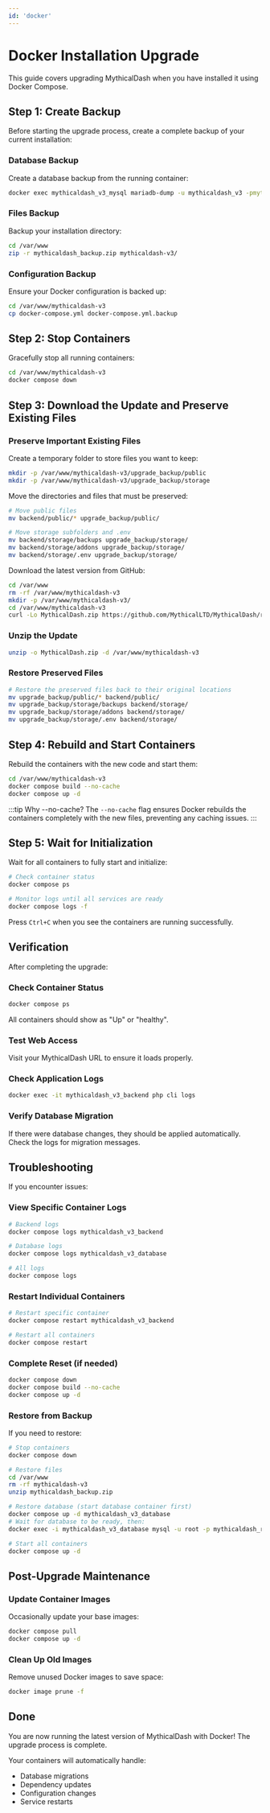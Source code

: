 ```yaml
---
id: 'docker'
---
```


# Docker Installation Upgrade

This guide covers upgrading MythicalDash when you have installed it using Docker Compose.

## Step 1: Create Backup

Before starting the upgrade process, create a complete backup of your current installation:

### Database Backup
Create a database backup from the running container:

```bash
docker exec mythicaldash_v3_mysql mariadb-dump -u mythicaldash_v3 -pmythicaldash_v3_password mythicaldash_v3 > mythicaldash_backup.sql
```

### Files Backup
Backup your installation directory:

```bash
cd /var/www
zip -r mythicaldash_backup.zip mythicaldash-v3/
```

### Configuration Backup
Ensure your Docker configuration is backed up:

```bash
cd /var/www/mythicaldash-v3
cp docker-compose.yml docker-compose.yml.backup
```

## Step 2: Stop Containers

Gracefully stop all running containers:

```bash
cd /var/www/mythicaldash-v3
docker compose down
```

## Step 3: Download the Update and Preserve Existing Files

### Preserve Important Existing Files

Create a temporary folder to store files you want to keep:

```bash
mkdir -p /var/www/mythicaldash-v3/upgrade_backup/public
mkdir -p /var/www/mythicaldash-v3/upgrade_backup/storage
```

Move the directories and files that must be preserved:

```bash
# Move public files
mv backend/public/* upgrade_backup/public/

# Move storage subfolders and .env
mv backend/storage/backups upgrade_backup/storage/
mv backend/storage/addons upgrade_backup/storage/
mv backend/storage/.env upgrade_backup/storage/
```

Download the latest version from GitHub:

```bash
cd /var/www
rm -rf /var/www/mythicaldash-v3
mkdir -p /var/www/mythicaldash-v3/
cd /var/www/mythicaldash-v3
curl -Lo MythicalDash.zip https://github.com/MythicalLTD/MythicalDash/releases/latest/download/MythicalDash.zip
```

### Unzip the Update

```bash
unzip -o MythicalDash.zip -d /var/www/mythicaldash-v3
```

### Restore Preserved Files

```bash
# Restore the preserved files back to their original locations
mv upgrade_backup/public/* backend/public/
mv upgrade_backup/storage/backups backend/storage/
mv upgrade_backup/storage/addons backend/storage/
mv upgrade_backup/storage/.env backend/storage/
```

## Step 4: Rebuild and Start Containers

Rebuild the containers with the new code and start them:

```bash
cd /var/www/mythicaldash-v3
docker compose build --no-cache
docker compose up -d
```

:::tip Why --no-cache?
The `--no-cache` flag ensures Docker rebuilds the containers completely with the new files, preventing any caching issues.
:::

## Step 5: Wait for Initialization

Wait for all containers to fully start and initialize:

```bash
# Check container status
docker compose ps

# Monitor logs until all services are ready
docker compose logs -f
```

Press `Ctrl+C` when you see the containers are running successfully.

## Verification

After completing the upgrade:

### Check Container Status
```bash
docker compose ps
```

All containers should show as "Up" or "healthy".

### Test Web Access
Visit your MythicalDash URL to ensure it loads properly.

### Check Application Logs
```bash
docker exec -it mythicaldash_v3_backend php cli logs
```

### Verify Database Migration
If there were database changes, they should be applied automatically. Check the logs for migration messages.

## Troubleshooting

If you encounter issues:

### View Specific Container Logs
```bash
# Backend logs
docker compose logs mythicaldash_v3_backend

# Database logs
docker compose logs mythicaldash_v3_database

# All logs
docker compose logs
```

### Restart Individual Containers
```bash
# Restart specific container
docker compose restart mythicaldash_v3_backend

# Restart all containers
docker compose restart
```

### Complete Reset (if needed)
```bash
docker compose down
docker compose build --no-cache
docker compose up -d
```

### Restore from Backup
If you need to restore:

```bash
# Stop containers
docker compose down

# Restore files
cd /var/www
rm -rf mythicaldash-v3
unzip mythicaldash_backup.zip

# Restore database (start database container first)
docker compose up -d mythicaldash_v3_database
# Wait for database to be ready, then:
docker exec -i mythicaldash_v3_database mysql -u root -p mythicaldash_remastered < mythicaldash_backup.sql

# Start all containers
docker compose up -d
```

## Post-Upgrade Maintenance

### Update Container Images
Occasionally update your base images:

```bash
docker compose pull
docker compose up -d
```

### Clean Up Old Images
Remove unused Docker images to save space:

```bash
docker image prune -f
```

## Done

You are now running the latest version of MythicalDash with Docker! The upgrade process is complete.

Your containers will automatically handle:
- Database migrations
- Dependency updates
- Configuration changes
- Service restarts

